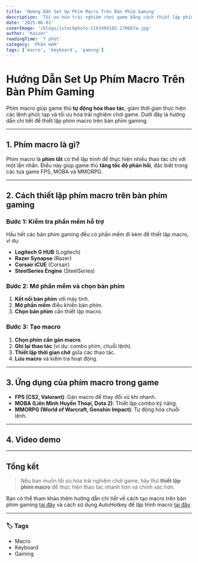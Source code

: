 ---
title: 'Hướng Dẫn Set Up Phím Macro Trên Bàn Phím Gaming'
description: 'Tối ưu hóa trải nghiệm chơi game bằng cách thiết lập phím macro trên bàn phím gaming.'
date: '2025-06-01'
coverImage: '/blogs/istockphoto-1163494182-170667a.jpg'
author: 'Kaiser'
readingTime: '7 phút'
category: 'Phần mềm'
tags: ['macro', 'keyboard', 'gaming']
---


# Hướng Dẫn Set Up Phím Macro Trên Bàn Phím Gaming

Phím macro giúp game thủ **tự động hóa thao tác**, giảm thời gian thực hiện các lệnh phức tạp và tối ưu hóa trải nghiệm chơi game. Dưới đây là hướng dẫn chi tiết để thiết lập phím macro trên bàn phím gaming.

---

## 1. Phím macro là gì?
Phím macro là **phím tắt** có thể lập trình để thực hiện nhiều thao tác chỉ với một lần nhấn. Điều này giúp game thủ **tăng tốc độ phản hồi**, đặc biệt trong các tựa game FPS, MOBA và MMORPG.

---

## 2. Cách thiết lập phím macro trên bàn phím gaming
### **Bước 1: Kiểm tra phần mềm hỗ trợ**
Hầu hết các bàn phím gaming đều có phần mềm đi kèm để thiết lập macro, ví dụ:
- **Logitech G HUB** (Logitech)
- **Razer Synapse** (Razer)
- **Corsair iCUE** (Corsair)
- **SteelSeries Engine** (SteelSeries)

### **Bước 2: Mở phần mềm và chọn bàn phím**
1. **Kết nối bàn phím** với máy tính.
2. **Mở phần mềm** điều khiển bàn phím.
3. **Chọn bàn phím** cần thiết lập macro.

### **Bước 3: Tạo macro**
1. **Chọn phím cần gán macro**.
2. **Ghi lại thao tác** (ví dụ: combo phím, chuỗi lệnh).
3. **Thiết lập thời gian chờ** giữa các thao tác.
4. **Lưu macro** và kiểm tra hoạt động.

---

## 3. Ứng dụng của phím macro trong game
- **FPS (CS2, Valorant)**: Gán macro để thay đổi vũ khí nhanh.
- **MOBA (Liên Minh Huyền Thoại, Dota 2)**: Thiết lập combo kỹ năng.
- **MMORPG (World of Warcraft, Genshin Impact)**: Tự động hóa chuỗi lệnh.

---

## 4. Video demo

<YoutubeEmbed videoId="uyBtgp0abME" />

---

## Tổng kết

> Nếu bạn muốn tối ưu hóa trải nghiệm chơi game, hãy thử **thiết lập phím macro** để thực hiện thao tác nhanh hơn và chính xác hơn.

Bạn có thể tham khảo thêm hướng dẫn chi tiết về cách tạo macro trên bàn phím gaming [tại đây](https://tinhte.vn/thread/huong-dan-tao-macro-ban-phim-choi-game.3360115/) và cách sử dụng AutoHotkey để lập trình macro [tại đây](https://www.youtube.com/watch?v=7WwWip1yObs).

---

### 🏷️ Tags

- Macro
- Keyboard
- Gaming
